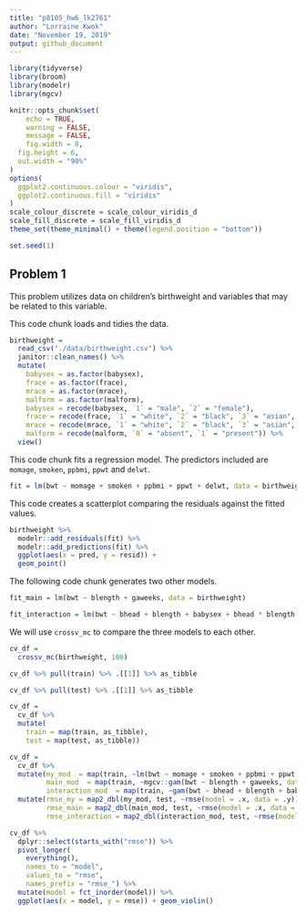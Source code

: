 ```yaml
---
title: "p8105_hw6_lk2761"
author: "Lorraine Kwok"
date: "November 19, 2019"
output: github_document
---
```


```r
library(tidyverse)
library(broom)
library(modelr)
library(mgcv)

knitr::opts_chunk$set(
	echo = TRUE,
	warning = FALSE,
	message = FALSE,
	fig.width = 8, 
  fig.height = 6,
  out.width = "90%"
)
options(
  ggplot2.continuous.colour = "viridis",
  ggplot2.continuous.fill = "viridis"
)
scale_colour_discrete = scale_colour_viridis_d
scale_fill_discrete = scale_fill_viridis_d
theme_set(theme_minimal() + theme(legend.position = "bottom"))

set.seed(1)
```

## Problem 1

This problem utilizes data on children's birthweight and variables that may be related to this variable. 

This code chunk loads and tidies the data. 

```r
birthweight = 
  read_csv("./data/birthweight.csv") %>%
  janitor::clean_names() %>%
  mutate(
    babysex = as.factor(babysex),
    frace = as.factor(frace),
    mrace = as.factor(mrace),
    malform = as.factor(malform),
    babysex = recode(babysex, `1` = "male", `2` = "female"),
    frace = recode(frace, `1` = "white", `2` = "black", `3` = "asian", `4` = "puerto rican", `8` = "other", `9` = "unknown"),
    mrace = recode(mrace, `1` = "white", `2` = "black", `3` = "asian", `4` = "puerto rican", `8` = "other"),
    malform = recode(malform, `0` = "absent", `1` = "present")) %>%
  view()
```

This code chunk fits a regression model. The predictors included are `momage`, `smoken`, `ppbmi`, `ppwt` and `delwt`.  

```r
fit = lm(bwt ~ momage + smoken + ppbmi + ppwt + delwt, data = birthweight)
```

This code creates a scatterplot comparing the residuals against the fitted values. 

```r
birthweight %>%
  modelr::add_residuals(fit) %>%
  modelr::add_predictions(fit) %>%
  ggplot(aes(x = pred, y = resid)) + 
  geom_point()
```

The following code chunk generates two other models.

```r
fit_main = lm(bwt ~ blength + gaweeks, data = birthweight)

fit_interaction = lm(bwt ~ bhead + blength + babysex + bhead * blength + bhead * babysex + blength * babysex + bhead * blength * babysex, data = birthweight)
```

We will use `crossv_mc` to compare the three models to each other. 

```r
cv_df = 
  crossv_mc(birthweight, 100) 

cv_df %>% pull(train) %>% .[[1]] %>% as_tibble

cv_df %>% pull(test) %>% .[[1]] %>% as_tibble
```

```r
cv_df =
  cv_df %>% 
  mutate(
    train = map(train, as_tibble),
    test = map(test, as_tibble))
```

```r
cv_df = 
  cv_df %>% 
  mutate(my_mod  = map(train, ~lm(bwt ~ momage + smoken + ppbmi + ppwt + delwt, data = .x)),
         main_mod  = map(train, ~mgcv::gam(bwt ~ blength + gaweeks, data = .x)),
         interaction_mod  = map(train, ~gam(bwt ~ bhead + blength + babysex + bhead * blength + bhead * babysex + blength * babysex + bhead * blength * babysex, data = .x))) %>% 
  mutate(rmse_my = map2_dbl(my_mod, test, ~rmse(model = .x, data = .y)),
         rmse_main = map2_dbl(main_mod, test, ~rmse(model = .x, data = .y)),
         rmse_interaction = map2_dbl(interaction_mod, test, ~rmse(model = .x, data = .y))) %>% view()
```

```r
cv_df %>% 
  dplyr::select(starts_with("rmse")) %>% 
  pivot_longer(
    everything(),
    names_to = "model", 
    values_to = "rmse",
    names_prefix = "rmse_") %>% 
  mutate(model = fct_inorder(model)) %>% 
  ggplot(aes(x = model, y = rmse)) + geom_violin()
```

